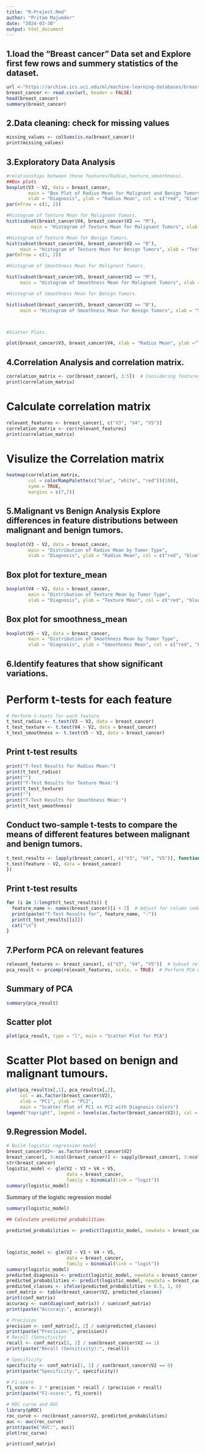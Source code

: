 ---
title: "R-Project.Rmd"
author: "Pritam Majumder"
date: "2024-03-30"
output: html_document
---

## 1.load the "Breast cancer" Data set and Explore first few rows and summery statistics of the dataset.

```{r}
url <-"https://archive.ics.uci.edu/ml/machine-learning-databases/breast-cancer-wisconsin/wdbc.data"
breast_cancer <- read.csv(url, header = FALSE)
head(breast_cancer)
summary(breast_cancer)
```

## 2.Data cleaning: check for missing values

```{r}
missing_values <- colSums(is.na(breast_cancer))
print(missing_values) 
```

## 3.Exploratory Data Analysis

```{r}

#relationships between these features(Radius,texture,smoothness).
##Box plots 
boxplot(V3 ~ V2, data = breast_cancer, 
        main = "Box Plot of Radius Mean for Malignant and Benign Tumors",
        xlab = "Diagnosis", ylab = "Radius Mean", col = c("red", "blue"))
par(mfrow = c(1, 2))

#Histogram of Texture Mean for Malignant Tumors.
hist(subset(breast_cancer$V4, breast_cancer$V2 == "M"), 
         main = "Histogram of Texture Mean for Malignant Tumors", xlab = "Texture Mean", ylab = "Frequency", col = "red")

#Histogram of Texture Mean for Benign Tumors.
hist(subset(breast_cancer$V4, breast_cancer$V2 == "B"), 
     main = "Histogram of Texture Mean for Benign Tumors", xlab = "Texture Mean", ylab = "Frequency", col = "blue")
par(mfrow = c(1, 2))

#Histogram of Smoothness Mean for Malignant Tumors.

hist(subset(breast_cancer$V5, breast_cancer$V2 == "M"), 
     main = "Histogram of Smoothness Mean for Malignant Tumors", xlab = "Smoothness Mean", ylab= "Frequency", col = "red")

#Histogram of Smoothness Mean for Benign Tumors.

hist(subset(breast_cancer$V5, breast_cancer$V2 == "B"), 
     main = "Histogram of Smoothness Mean for Benign Tumors", xlab = "Smoothness Mean", ylab = "Frequency", col = "blue")



#Scatter Plots.

plot(breast_cancer$V3, breast_cancer$V4, xlab = "Radius Mean", ylab ="TextureMean",    main="Scatter Plot of Radius Mean vs Texture Mean")

```


## 4.Correlation Analysis and correlation matrix.

```{r}
correlation_matrix <- cor(breast_cancer[, 3:5])  # Considering features V3 (radius_mean), V4 (texture_mean), V5 (smoothness_mean)
print(correlation_matrix)
```

# Calculate correlation matrix

```{r}

relevant_features <- breast_cancer[, c("V3", "V4", "V5")]
correlation_matrix <- cor(relevant_features)
print(correlation_matrix)
```

# Visulize the  Correlation matrix

```{r}
heatmap(correlation_matrix,
        col = colorRampPalette(c("blue", "white", "red"))(100),
        symm = TRUE,
        margins = c(7,7))
```

## 5.Malignant vs Benign Analysis Explore differences in feature distributions between malignant and benign tumors.

```{r}
boxplot(V3 ~ V2, data = breast_cancer, 
        main = "Distribution of Radius Mean by Tumor Type",
        xlab = "Diagnosis", ylab = "Radius Mean", col = c("red", "blue"))
```

## Box plot for texture_mean

```{r}

boxplot(V4 ~ V2, data = breast_cancer, 
        main = "Distribution of Texture Mean by Tumor Type",
        xlab = "Diagnosis", ylab = "Texture Mean", col = c("red", "blue"))
```

## Box plot for smoothness_mean
```{r}
boxplot(V5 ~ V2, data = breast_cancer, 
        main = "Distribution of Smoothness Mean by Tumor Type",
        xlab = "Diagnosis", ylab = "Smoothness Mean", col = c("red", "blue"))
```

## 6.Identify features that show significant variations.
# Perform t-tests for each feature

```{r}

# Perform t-tests for each feature
t_test_radius <- t.test(V3 ~ V2, data = breast_cancer)
t_test_texture <- t.test(V4 ~ V2, data = breast_cancer)
t_test_smoothness <- t.test(V5 ~ V2, data = breast_cancer)

```

## Print t-test results

```{r}

print("T-Test Results for Radius Mean:")
print(t_test_radius)
print("")
print("T-Test Results for Texture Mean:")
print(t_test_texture)
print("")
print("T-Test Results for Smoothness Mean:")
print(t_test_smoothness)

```

## Conduct two-sample t-tests to compare the means of different features between malignant and benign tumors.

```{r}

t_test_results <- lapply(breast_cancer[, c("V3", "V4", "V5")], function(feature) {
t.test(feature ~ V2, data = breast_cancer)
})

```

## Print t-test results

```{r}
for (i in 1:length(t_test_results)) {
  feature_name <- names(breast_cancer)[i + 2]  # Adjust for column index and exclude ID and Diagnosis columns
  print(paste("T-Test Results for", feature_name, ":"))
  print(t_test_results[[i]])
  cat("\n")
}

```

## 7.Perform PCA on relevant features

```{r}

relevant_features <- breast_cancer[, c("V3", "V4", "V5")]  # Subset relevant features
pca_result <- prcomp(relevant_features, scale. = TRUE)  # Perform PCA with scaling

```
## Summary of PCA

```{r}

summary(pca_result)

```
## Scatter plot
```{r}
plot(pca_result, type = "l", main = "Scatter Plot for PCA")
```

# Scatter Plot based on benign and malignant tumours.
```{r}
plot(pca_result$x[,1], pca_result$x[,2], 
     col = as.factor(breast_cancer$V2),
     xlab = "PC1", ylab = "PC2",
     main = "Scatter Plot of PC1 vs PC2 with Diagnosis Colors")
legend("topright", legend = levels(as.factor(breast_cancer$V2)), col = 1:2, pch = 1)
```

## 9.Regression Model.
```{r}
# Build logistic regression model
breast_cancer$V2<- as.factor(breast_cancer$V2)
breast_cancer[, 3:ncol(breast_cancer)] <- sapply(breast_cancer[, 3:ncol(breast_cancer)], as.numeric)
str(breast_cancer)
logistic_model <- glm(V2 ~ V3 + V4 + V5, 
                      data = breast_cancer, 
                      family = binomial(link = "logit"))
summary(logistic_model)

```

 Summary of the logistic regression model

```{r}

summary(logistic_model)
```

```{r}




## Calculate predicted probabilities

predicted_probabilities <- predict(logistic_model, newdata = breast_cancer, type = "response")



logistic_model <- glm(V2 ~ V3 + V4 + V5, 
                      data = breast_cancer, 
                      family = binomial(link = "logit"))
summary(logistic_model)
predicted_diagnosis <- predict(logistic_model, newdata = breast_cancer, type = "response")
predicted_probabilities <- predict(logistic_model, newdata = breast_cancer, type = "response")
predicted_classes <- ifelse(predicted_probabilities > 0.5, 1, 0)
conf_matrix <- table(breast_cancer$V2, predicted_classes)
print(conf_matrix)
accuracy <- sum(diag(conf_matrix)) / sum(conf_matrix)
print(paste("Accuracy:", accuracy))

# Precision
precision <- conf_matrix[2, 2] / sum(predicted_classes)
print(paste("Precision:", precision))
# Recall (Sensitivity)
recall <- conf_matrix[2, 2] / sum(breast_cancer$V2 == 1)
print(paste("Recall (Sensitivity):", recall))

# Specificity
specificity <- conf_matrix[1, 1] / sum(breast_cancer$V2 == 0)
print(paste("Specificity:", specificity))

# F1-score
f1_score <- 2 * precision * recall / (precision + recall)
print(paste("F1-score:", f1_score))

# ROC curve and AUC
library(pROC)
roc_curve <- roc(breast_cancer$V2, predicted_probabilities)
auc <- auc(roc_curve)
print(paste("AUC:", auc))
plot(roc_curve)

print(conf_matrix)



```
